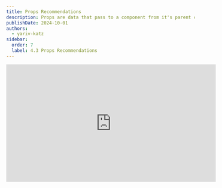 ```yaml
---
title: Props Recommendations
description: Props are data that pass to a component from it's parent component. <br/> Here is a list of tips how to use props properly
publishDate: 2024-10-01
authors:
  - yariv-katz
sidebar:
  order: 7
  label: 4.3 Props Recommendations
---
```



<div class="not-content flex">
	<iframe
		className="mx-auto mb-10"
		width="560"
		height="315"
		src="https://www.youtube.com/embed/krpGUmiCIEU?si=XPXEkzqSK4X5aizM"
		title="YouTube video player"
		frameBorder="0"
		allow="accelerometer; autoplay; clipboard-write; encrypted-media; gyroscope; picture-in-picture; web-share"
		allowFullScreen
	/>
</div>

Props are data that is passed to a component from it's parent component.  
Here is a list of tips how to use props properly in `React`

## \#1. Avoid prop drilling

Prop drilling means passing props along the tree of **React Components**  
take a look at the following example where `<App>` component is passing a prop to `<Child>` component, and `<Child>` component is passing it to `<GrandChild>` component.


<div className="mt-5 not-content">
<Sandpack 
	client:load
	files={{
		"App.js": {			
			code: `
  return (
    <Child title="hello from parent"  />
  )
}`
		},
		"Child.js": {
			code: `
  return (
    <GrandChild {...props} />
  )
}`
		},
		"GrandChild.js": {
			code: `
  return (
    <div>{props.title}</div>
  )
}`
		}
	}}
	template="react" 
/>
</div>

this is called **prop drilling** and it's considered a bad practice when passing props in `React`.

### Ways to avoid prop drilling

To avoid prop drilling you can do the following:

1. store data in context

In this example instead of passing the prop down the tree of the components, we are creating a context and storing that prop in the context.

<div className="mt-5 not-content">
<Sandpack 
	client:load
	files={{
		"title.context.js": {
			code: `
	title: ''
});
`
		},
		"App.js": {			
			code: `
  return (
	  <titleContext.Provider value={{title: 'hello from parent'}}>
        <Child />
	  </titleContext.Provider>
  )
}`
		},
		"Child.js": {
			code: `
  return (
    <GrandChild />
  )
}`
		},
		"GrandChild.js": {
			code: `
  const { title } = useContext(titleContext);
  return (
    <div>{title}</div>
  )
}`
		}
	}}
	template="react" 
/>
</div>

2. use a state management library

Another way to avoid prop drilling is to use a state management library like `Redux` or `Mobx` to store the data in a global state.

While in this example I will demonstrate with [Redux](https://redux.js.org/), `Redux` is not the only state management library out there, there are many popular alternatives where each one has it's pros and cons.

<div className="mt-5 not-content">
<Sandpack 
	client:load
	customSetup={{ 
		dependencies: { 
			"react": "^18.0.0",
    	"react-dom": "^18.0.0",
    	"react-scripts": "^5.0.0",
			"@reduxjs/toolkit": "^2.2.7",
			"react-redux": "^9.1.2"
		}
	}}
	files={{
		"store.js": {
			code: `
	name: 'messages',
	initialState: {
		title: 'hello default value'
	},
	reducers: {
		setTitle: (state, action) => {
			state.title = action.payload;
		}
	}
})

	reducer: {
		messages: messagesSlice.reducer
	}	
})
			`
		},
		"App.js": {			
			code: `
  return (
	  <Provider store={store}>
        <Parent />
	  </Provider>
  )
}`
		},
		"Parent.js": {
			code: `
  const dispatch = useDispatch();
	
  useEffect(() => {
    dispatch(messagesSlice.actions.setTitle('Hello World from parent!'))
  }, [dispatch])

  return (
    <Child />
  )
}`
		},
		"Child.js": {
			code: `

  return (
    <GrandChild />
  )
}			
`
		},
		"GrandChild.js": {
			code: `
  const title = useSelector((state) => state.messages.title)
  return (
    <div>{title}</div>
  )
}`
		}
	}}
	template="react" 
/>
</div>

We need to wrap our entire application with the `react-redux` `Provider` component so that the tree of components can access the `Redux` store, and we are doing that in `App.js`.  
`Parent.js` can store data in redux that `GrandChild` can access without the need for **Props drilling**  
`GrandChild.js` to access the data in redux using `useSelector` hook.

## \#2. Use conventions in props naming

If you look at [Material Design](https://mui.com/) and examine the names of the props that you pass to the components, you will notice that the props names are repeating between different components.  
For example: `variant`, `sx`, `disabled`, `color`, etc.

When you create an application, you have to imagine that you not only creating an application, but you are creating an entire language.  
That language reflects how your application looks like: repeating style guide, repeating components and ux.  
That language also reflects how your code looks like: reusing functions, class, creating your own libraries, creating toolset that you will use throughout your application.  
That language you create enforces you to build your application like lego blocks using good infastructure, and reusing your code.

That same language will apply to certain convention you will have to follow, those conventions will help you reuse your language.

For example in your database, in the tables columns, strive to use similar naming for similar columns, if for example a certain **entity** (A) contains a **name** colum, and another **entity** (B) contains also a **name** keeping the same conventions will direct you to place the column for **B** that is named `name` and not for examle using in **A** the column `name` and in **B** the column `title`.  

Why is it so important to keep naming similar?  
In one word **Grouping**  
When creating a software we like to place similar things in a group, from those groups, you can divide it to larger groups, and larger ones and larger ones.  
For example maybe you take functions that are relating to each other and placing them in a class, maybe you take that class and combine it with helping function and utilities and place in a library package, maybe you take that library package and combine it with other library packages and create a dependency graph, and from that create different applications.

We love to group things together when developing software, and that is why the names are important.  
It's easier to group things together if a lot of their names are identical to another element.

same applies to the names of the props in your components, try to keep them similar, it will help you organize, inherit, use different patterns, find your `DRY` violations.  
It will also make your components more understandable to your team.

## \#3. Prop types, optional and default value

Ask yourself, what is the type of each prop passed? Is that prop required or optional? If the prop is optional does the prop have a default value?

Using [TypeScript](https://www.typescriptlang.org/) answering these questions might look like this:

```typescript
import type { FC } from 'react'

type ChildProps = {
	age? number;
	name: string;
}

export const Child: FC<ChildProps> = ({
	age = 33,
	name
}) => {
	// ...
}
```

notice how we specify every type of prop that is passed, we also write if that prop is optional or required, and if needed we give that prop a default value in the destructor.

Same rule applies to **JavaScript** as well where the same code will look like so:

```js
import PropTypes from 'prop-types';

export const Child = ({
	age = 33,
	name
}) => {
	// ...	
}

Child.propTypes = {
	age: PropTypes.number,
	name: PropTypes.string.isRequired
}
```

## \#4. Add comments

Be a team player, document your component including the props that component are getting.  
Developers on your team will not simply understand right away how to use your component, help them out with proper [JSDocs](https://jsdoc.app/)

```js
/**
 * This component will do this and that
 * @param {Object} props
 * @param {number} props.age - the age of the child
 * @param {string} props.name - the name of the child
 * @returns {React.ReactElement}
 */
export const Child = ({
	age = 33,
	name
}) => {
	// ...	
}
```

Working with `JSDoc` will play nicely with your IDE which would be able to present you comment whenever someone hover on that function.

## \#5. Generic types

Are you using `TypeScript`? If so then make sure to use all the power that `TypeScript` is giving you to define the exact types for your props.  
For example you can use `Generic Type <T>` to dictate typescript checks based on a type passed a `<T>`.

Let's take this component as an example that gets an instance of a class and prints one of the properties of the class, according to the props passed to the component:

```typescript

type FilteredKeys<T, U> = { [P in keyof T]: T[P] extends U ? P : never }[keyof T];

type Props<T, U> = { 
	entity: T;
	typeThis: FilteredKeys<T, U>;
}

export const Generic = <T extends unknown, U extends ReactNode>({ 
	entity, 
	typeThis 
} : Props<T, U>): ReactElement => {
	const hello = entity[typeThis] as U;
	return (
		<div>
			<h1>{hello}</h1>
		</div>
	);
}

```

Notice that `FilterKeys` filters only the keys that extends `U`, so if I'm passing the object:

```
const a = {
	hello: 'world',
	age: 33,
	meaning: 42
}
```

then `FilteredKeys<typeof a, number>` will return `age | meaning`.

The props of this component will get 2 generic types so to call this component we can do the following:

```typescript
class Person {
  name = 'academeez';
  age = {};
}

const me = new Person();

function App() {
  return (
		<Generic<Person, string> entity={me} typeThis='name' />
  );
}
```

Did you know that most of the components in `mui` have a generic type?  
But we don't really need to pass them when using their component right?  
Actually in our example we don't have to pass those generic too, and we could have written the same as:

```typescript
<Generic entity={me} typeThis='name' />
```

typescript can infer the generic types based on the other props we are passing, that is why usually you don't need to pass those generics to `mui`.  

Generics are just a subset of the power of typescript which I see a lot of experianced developers miss out when writing their components.

## \#6 To memo or not to memo?

You should understand when you should memoize the props you are passing.  
As a general rule you should memoize the props you are passing in the following cases:

1. When the component you are transfering the props to is a pure component that is wrapped with `React.memo`, and the components you are passing are non primitives, and you want to avoid rendering this component when the parent renders:

```js title="Child.js"
import {memo} from 'react';

function Child({
	person,
	onClick
}) {
	return (
		<div>
			<h1>
			Hello {person.name}
			</h1>
			<button onClick={onClick}>
				click me
			</button>
		</div>
		
	)
}

export default memo(Child);
```

you would memoize the props passed to `Child` if you don't want him to render every time the parent renders.

`Child` is wrapped with `memo` so it will only render when the props change.

2. the props are passed in the child is some dependency array for example in `useEffect`, `useCallback`, `useMemo` and you don't want them to run again

```javascript
import {useMemo} from 'react';

export default function Child({
	student,
}) {
	
	const grade = useMemo(() => {
		// when student is changed calculate his grade
	}, [student])
	
	return (
		<h1>
		You got {grade}
		</h1>			
	)
}
```

notice that I got a prop and I placed that prop in a dependency array, so the parent can control when he is generating that student to avoid expensive calculation in the `Child`

## \#7 If you can obtain them, then don't pass them

At the beginning of `Redux` in their docs, they specified a pattern to split your components to **Container** components and **Dumb** presentation components.  
It's a pattern that helped **Dan Abramov** in the past and he wrote about it in  [this article](https://medium.com/@dan_abramov/smart-and-dumb-components-7ca2f9a7c7d0)

In the start of this article you will also see his comment:

> Update from 2019: I wrote this article a long time ago and my views have since evolved. In particular, I don’t suggest splitting your components like this anymore. If you find it natural in your codebase, this pattern can be handy. But I’ve seen it enforced without any necessity and with almost dogmatic fervor far too many times. The main reason I found it useful was because it let me separate complex stateful logic from other aspects of the component. Hooks let me do the same thing without an arbitrary division. This text is left intact for historical reasons but don’t take it too seriously.

The era of smart containers and dumb components is not fitting the world of the new components with custom hooks.

Many times I see developers passing props that can be obtained by simply calling some kind of hook.

Let's examine the following example using [NextJS](https://nextjs.org/)

```javascript
function App() {
  const router = useRouter();
  const id = router.query['id']
  
  return (
    <Article id={id} />
  );
}
```

The `<Article />` component will display an article based on the `id` taken from the url.  
But why exactly are we passing it? 
why don't the article obtain it himself by calling the `useRouter()` hook himself?

The more props you will have to pass down the harder it is to understand you component and the objective of each prop, think simple and you will see you component reused more.

# Summary

We learn about props very early when we started learning about `React`.  
Seems like such a simple topic, yet I see so much bad practices and mistakes of even the most experianced `React` developers.
Not following best practices for props will lead to more bugs, more renders, components api which is not clear and thus less used by other developers, it's even effects testing and making your components hard to test.

Hopefully this lesson will improve you `React` prop passing ability.